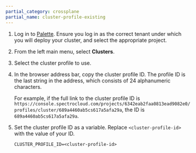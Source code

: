 ```yaml
---
partial_category: crossplane
partial_name: cluster-profile-existing
---
```


1. Log in to [Palette](https://console.spectrocloud.com/). Ensure you log in as the correct tenant under which you
will deploy your cluster, and select the appropriate project.

2. From the left main menu, select **Clusters**.

3. Select the cluster profile to use.

4. In the browser address bar, copy the cluster profile ID. The profile ID is the last string in the address, which
consists of 24 alphanumeric characters.

    For example, if the full link to the cluster profile ID is
    `https://console.spectrocloud.com/projects/6342eab2faa0813ead9082e0/profiles/cluster/689a4460ab5cs617a5afa29a`,
    the ID is `689a4460ab5cs617a5afa29a`.

5. Set the cluster profile ID as a variable. Replace `<cluster-profile-id>` with the value of your ID.

    ```shell
    CLUSTER_PROFILE_ID=<cluster-profile-id>
    ```